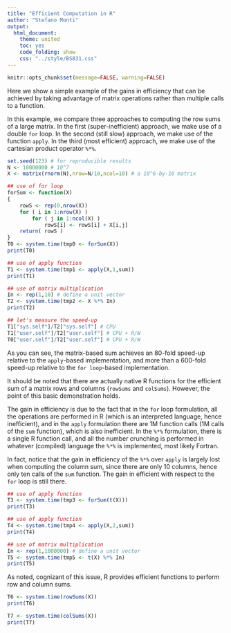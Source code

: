 ```yaml
---
title: "Efficient Computation in R"
author: "Stefano Monti"
output:
  html_document:
    theme: united
    toc: yes
    code_folding: show
    css: "../style/BS831.css" 
---
```


```r
knitr::opts_chunk$set(message=FALSE, warning=FALSE)
```

Here we show a simple example of the gains in efficiency that can be achieved by taking advantage of matrix operations rather than multiple calls to a function.

In this example, we compare three approaches to computing the row sums
of a large matrix. In the first (super-inefficient) approach, we make
use of a double `for` loop. In the second (still slow) approach, we
make use of the function <code>apply</code>. In the third (most
efficient) approach, we make use of the cartesian product operator
`%*%`.

```r
set.seed(123) # for reproducible results
N <- 10000000 # 10^7
X <- matrix(rnorm(N),nrow=N/10,ncol=10) # a 10^6-by-10 matrix

## use of for loop
forSum <- function(X)
{
    rowS <- rep(0,nrow(X))
    for ( i in 1:nrow(X) )
        for ( j in 1:ncol(X) )
            rowS[i] <- rowS[i] + X[i,j]
    return( rowS )
}
T0 <- system.time(tmp0 <- forSum(X))
print(T0)
```

```r
## use of apply function
T1 <- system.time(tmp1 <- apply(X,1,sum))
print(T1)
```

```r
## use of matrix multiplication
In <- rep(1,10) # define a unit vector
T2 <- system.time(tmp2 <- X %*% In)
print(T2)

## let's measure the speed-up
T1["sys.self"]/T2["sys.self"] # CPU
T1["user.self"]/T2["user.self"] # CPU + R/W
T0["user.self"]/T2["user.self"] # CPU + R/W
```

As you can see, the matrix-based sum achieves an 80-fold speed-up
relative to the `apply`-based implementation, and more than a 600-fold
speed-up relative to the `for loop`-based implementation.

It should be noted that there are actually native R functions for the
efficient sum of a matrix rows and columns (`rowSums` and
`colSums`). However, the point of this basic demonstration holds.

The gain in efficiency is due to the fact that in the `for` loop formulation, all the operations are performed in R (which is an interpreted language, hence inefficient), and in the `apply` formulation there are 1M function calls (1M calls of the `sum` function), which is also inefficient. In the `%*%` formulation, there is a single R function call, and all the number crunching is performed in whatever (compiled) language the `%*%` is implemented, most likely Fortran.

In fact, notice that the gain in efficiency of the `%*%` over `apply` is largely lost when computing the column sum, since there are only 10 columns, hence only ten calls of the `sum` function. The gain in efficient with respect to the `for` loop is still there.

```r
## use of apply function
T3 <- system.time(tmp3 <- forSum(t(X)))
print(T3)
```

```r
## use of apply function
T4 <- system.time(tmp4 <- apply(X,2,sum))
print(T4)
```

```r
## use of matrix multiplication
In <- rep(1,1000000) # define a unit vector
T5 <- system.time(tmp5 <- t(X) %*% In)
print(T5)
```

As noted, cognizant of this issue, R provides efficient functions to perform row and column sums. 

```r
T6 <- system.time(rowSums(X))
print(T6)
```

```r
T7 <- system.time(colSums(X))
print(T7)
```

